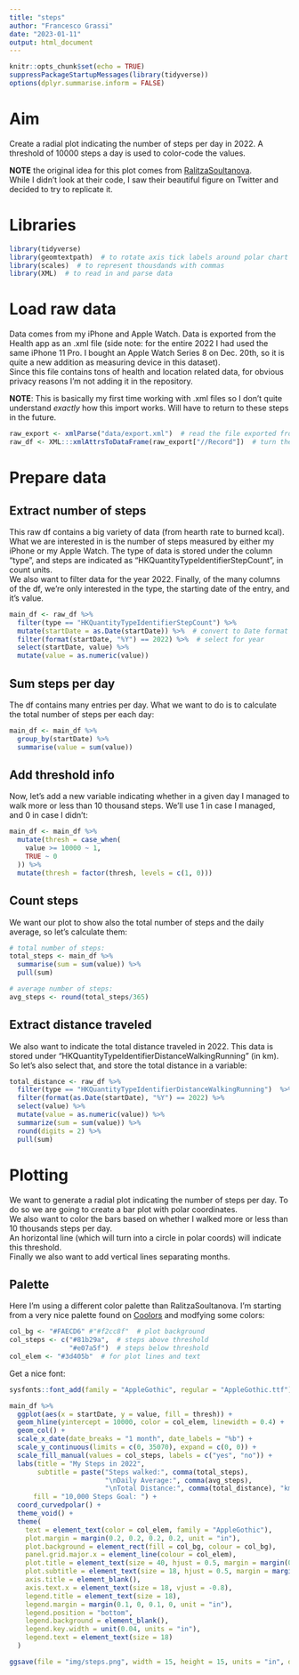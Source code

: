 ```yaml
---
title: "steps"
author: "Francesco Grassi"
date: "2023-01-11"
output: html_document
---
```


```r
knitr::opts_chunk$set(echo = TRUE)
suppressPackageStartupMessages(library(tidyverse))
options(dplyr.summarise.inform = FALSE)
```

# Aim

Create a radial plot indicating the number of steps per day in 2022. A threshold of 10000 steps a day is used to color-code the values.  

**NOTE** the original idea for this plot comes from [RalitzaSoultanova](https://github.com/RalitzaSoultanova/TidyTuesday2023/tree/main/W1).  
While I didn't look at their code, I saw their beautiful figure on Twitter and decided to try to replicate it.

# Libraries
```r
library(tidyverse)
library(geomtextpath)  # to rotate axis tick labels around polar chart
library(scales)  # to represent thousdands with commas
library(XML)  # to read in and parse data
```

# Load raw data

Data comes from my iPhone and Apple Watch. Data is exported from the Health app as an .xml file (side note: for the entire 2022 I had used the same iPhone 11 Pro. I bought an Apple Watch Series 8 on Dec. 20th, so it is quite a new addition as measuring device in this dataset).  
Since this file contains tons of health and location related data, for obvious privacy reasons I'm not adding it in the repository.

**NOTE**: This is basically my first time working with .xml files so I don't quite understand *exactly* how this import works. Will have to return to these steps in the future.
```r
raw_export <- xmlParse("data/export.xml")  # read the file exported from the Health app
raw_df <- XML:::xmlAttrsToDataFrame(raw_export["//Record"])  # turn the actual record into a df
```

# Prepare data 

## Extract number of steps

This raw df contains a big variety of data (from hearth rate to burned kcal). What we are interested in is the number of steps measured by either my iPhone or my Apple Watch. The type of data is stored under the column "type", and steps are indicated as "HKQuantityTypeIdentifierStepCount", in count units.  
We also want to filter data for the year 2022. Finally, of the many columns of the df, we're only interested in the type, the starting date of the entry, and it's value.
```r
main_df <- raw_df %>% 
  filter(type == "HKQuantityTypeIdentifierStepCount") %>% 
  mutate(startDate = as.Date(startDate)) %>%  # convert to Date format
  filter(format(startDate, "%Y") == 2022) %>%  # select for year
  select(startDate, value) %>% 
  mutate(value = as.numeric(value))
```

## Sum steps per day

The df contains many entries per day. What we want to do is to calculate the total number of steps per each day:
```r
main_df <- main_df %>% 
  group_by(startDate) %>% 
  summarise(value = sum(value))
```

## Add threshold info

Now, let's add a new variable indicating whether in a given day I managed to walk more or less than 10 thousand steps. We'll use 1 in case I managed, and 0 in case I didn't:
```r
main_df <- main_df %>% 
  mutate(thresh = case_when(
    value >= 10000 ~ 1,
    TRUE ~ 0
  )) %>% 
  mutate(thresh = factor(thresh, levels = c(1, 0)))
```

## Count steps

We want our plot to show also the total number of steps and the daily average, so let's calculate them:
```r

# total number of steps:
total_steps <- main_df %>% 
  summarise(sum = sum(value)) %>% 
  pull(sum)

# average number of steps:
avg_steps <- round(total_steps/365)

```

## Extract distance traveled

We also want to indicate the total distance traveled in 2022. This data is stored under "HKQuantityTypeIdentifierDistanceWalkingRunning" (in km). So let's also select that, and store the total distance in a variable:
```r
total_distance <- raw_df %>% 
  filter(type == "HKQuantityTypeIdentifierDistanceWalkingRunning")  %>% 
  filter(format(as.Date(startDate), "%Y") == 2022) %>% 
  select(value) %>% 
  mutate(value = as.numeric(value)) %>%
  summarize(sum = sum(value)) %>% 
  round(digits = 2) %>% 
  pull(sum)
```

# Plotting

We want to generate a radial plot indicating the number of steps per day. To do so we are going to create a bar plot with polar coordinates.  
We also want to color the bars based on whether I walked more or less than 10 thousands steps per day.  
An horizontal line (which will turn into a circle in polar coords) will indicate this threshold.  
Finally we also want to add vertical lines separating months.

## Palette

Here I'm using a different color palette than RalitzaSoultanova. I'm starting from a very nice palette found on [Coolors](https://coolors.co/palette/f4f1de-e07a5f-3d405b-81b29a-f2cc8f) and modfying some colors:
```r

col_bg <- "#FAECD6" #"#f2cc8f"  # plot background
col_steps <- c("#81b29a",  # steps above threshold
               "#e07a5f")  # steps below threshold
col_elem <- "#3d405b"  # for plot lines and text

```

Get a nice font:
```r
sysfonts::font_add(family = "AppleGothic", regular = "AppleGothic.ttf")
```


```r

main_df %>% 
  ggplot(aes(x = startDate, y = value, fill = thresh)) +
  geom_hline(yintercept = 10000, color = col_elem, linewidth = 0.4) +  # add threshold line
  geom_col() +
  scale_x_date(date_breaks = "1 month", date_labels = "%b") +
  scale_y_continuous(limits = c(0, 35070), expand = c(0, 0)) +
  scale_fill_manual(values = col_steps, labels = c("yes", "no")) +
  labs(title = "My Steps in 2022",
       subtitle = paste("Steps walked:", comma(total_steps), 
                        "\nDaily Average:", comma(avg_steps), 
                        "\nTotal Distance:", comma(total_distance), "km"),
      fill = "10,000 Steps Goal: ") +
  coord_curvedpolar() + 
  theme_void() +
  theme(
    text = element_text(color = col_elem, family = "AppleGothic"),
    plot.margin = margin(0.2, 0.2, 0.2, 0.2, unit = "in"),
    plot.background = element_rect(fill = col_bg, colour = col_bg),
    panel.grid.major.x = element_line(colour = col_elem),
    plot.title = element_text(size = 40, hjust = 0.5, margin = margin(0, 0, 0.1, 0, unit = "in")),
    plot.subtitle = element_text(size = 18, hjust = 0.5, margin = margin(0, 0, 0.1, 0, unit = "in")),
    axis.title = element_blank(),
    axis.text.x = element_text(size = 18, vjust = -0.8),
    legend.title = element_text(size = 18),
    legend.margin = margin(0.1, 0, 0.1, 0, unit = "in"),
    legend.position = "bottom",
    legend.background = element_blank(),
    legend.key.width = unit(0.04, units = "in"),
    legend.text = element_text(size = 18)
  )

```

```r
ggsave(file = "img/steps.png", width = 15, height = 15, units = "in", dpi = 300)
```